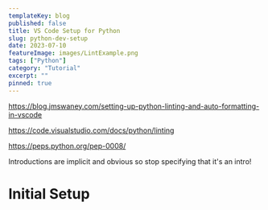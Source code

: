 ```yaml
---
templateKey: blog
published: false
title: VS Code Setup for Python
slug: python-dev-setup
date: 2023-07-10
featureImage: images/LintExample.png
tags: ["Python"]
category: "Tutorial"
excerpt: ""
pinned: true
---
```


https://blog.jmswaney.com/setting-up-python-linting-and-auto-formatting-in-vscode

https://code.visualstudio.com/docs/python/linting

https://peps.python.org/pep-0008/

Introductions are implicit and obvious so stop specifying that it's an intro!

# Initial Setup


